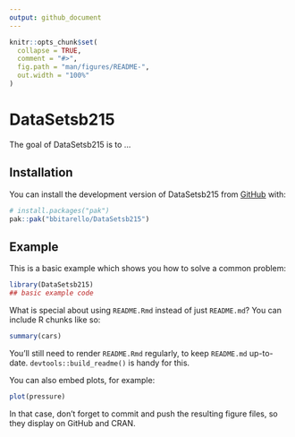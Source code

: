 ```yaml
---
output: github_document
---
```


<!-- README.md is generated from README.Rmd. Please edit that file -->

```r
knitr::opts_chunk$set(
  collapse = TRUE,
  comment = "#>",
  fig.path = "man/figures/README-",
  out.width = "100%"
)
```

# DataSetsb215

<!-- badges: start -->
<!-- badges: end -->

The goal of DataSetsb215 is to ...

## Installation

You can install the development version of DataSetsb215 from [GitHub](https://github.com/) with:

``` r
# install.packages("pak")
pak::pak("bbitarello/DataSetsb215")
```

## Example

This is a basic example which shows you how to solve a common problem:

```r
library(DataSetsb215)
## basic example code
```

What is special about using `README.Rmd` instead of just `README.md`? You can include R chunks like so:

```r
summary(cars)
```

You'll still need to render `README.Rmd` regularly, to keep `README.md` up-to-date. `devtools::build_readme()` is handy for this.

You can also embed plots, for example:

```r
plot(pressure)
```

In that case, don't forget to commit and push the resulting figure files, so they display on GitHub and CRAN.
